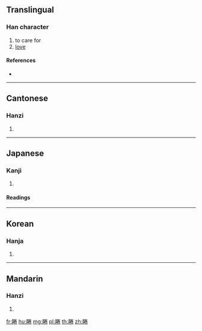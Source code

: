 {{character info/new}}
==Translingual==

===Han character===
{{Han char|rn=109|rad=目|as=08|sn=13|four=69012|canj=BUFQU}}

# to care for
# [[love]]

====References====
* {{Han ref|kx=0810.220|dkj=23447|dj=1225.190|hdz=42499.070|uh=7760|ud=30560|bh=DEDA|bd=57050}}

----

==Cantonese==

===Hanzi===
{{yue-hanzi|jyut=|y=gyun3}}

# {{defn|lang=yue|sort=目08}}

----

==Japanese==

===Kanji===
{{ja-kanji|grade=|rs=目08}}

# {{defn|lang=ja|sort=目08}}

====Readings====
{{ja-readings|on=[[けん]] (ken)|kun=[[かえりみる]] (kaerimiru)|nanori=}}

----

==Korean==

===Hanja===
{{ko-hanja|hangeul=권|eumhun=|rv=gwon|mr=kwŏn|y=kwen}}

# {{defn|lang=ko|sort=目08}}

----

==Mandarin==

===Hanzi===
{{cmn-hanzi|pin=[[juàn]] ([[juan4]])|wg=chüan<sup>4</sup>}}

# {{defn|lang=cmn|sort=目08}}

[[fr:睠]]
[[hu:睠]]
[[mg:睠]]
[[pl:睠]]
[[th:睠]]
[[zh:睠]]